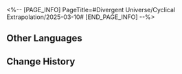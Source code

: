 <%-- [PAGE_INFO]
PageTitle=#Divergent Universe/Cyclical Extrapolation/2025-03-10#
[END_PAGE_INFO] --%>
{{Event
|name              = Cyclical Extrapolation: Waiting for Silence
|image             = Event Cyclical Extrapolation Waiting for Silence.png
|type              = Cyclical Extrapolation
|time_known        = yes
|time_start        = 2025-03-10 04:00:00
|time_end          = 2025-03-17 03:59:59
}}

{{Cyclical Extrapolation
|boons      = Dreamlike Goldweaver
|curios     = Automated Experience
|equations  = Sky Priest;; Forbidden Knowledge's Martyr;; Lotophagism
|trailblaze = '''Lightning Residues'''<br />Obtain some Blessings of Erudition and Destruction
|rewards    = Relic Remains*30; Lost Crystal*3
|boss_1_1   = Silvermane Lieutenant; Frigid Prowler; Disciples of Sanctus Medicus: Shape Shifter; Senior Staff: Team Leader; Dreamjolt Troupe's Sweet Gorilla
|boss_1_2   = Automaton Grizzly (Bug); Frigid Prowler (Bug); Disciples of Sanctus Medicus: Shape Shifter (Bug); Aurumaton Gatekeeper (Bug); Senior Staff: Team Leader (Bug); Dreamjolt Troupe's Beyond Overcooked (Bug); Dreamjolt Troupe's Sweet Gorilla (Bug); "Past Confined and Caged" (Bug); Memory Zone Meme "Shell of Faded Rage" (Bug); Howling Casket (Bug); Furiae Praetor (Bug)
|boss_2_1   = Frigid Prowler (Bug); Disciples of Sanctus Medicus: Shape Shifter (Bug); Senior Staff: Team Leader (Bug); Dreamjolt Troupe's Sweet Gorilla (Bug); Furiae Praetor (Bug)
|boss_2_2   = Svarog (Complete); Abundant Ebon Deer (Complete); Swarm: True Sting (Complete); Argenti (Complete)
|boss_3     = Cirrus (Complete)
|rules      = You will not obtain Equations after achieving victory in Boss Domains; Obtain this week's Preset Constructs upon entering the First Plane
|root       = Divergent Universe: Protean Hero
}}

==Other Languages==
{{Other Languages
|en   = Cyclical Extrapolation: Waiting for Silence
|zhs  = 周期演算：等待寂静
|zht  = 週期演算：等待寂靜
|ja   = 周期演算：静寂を待つ
|ko   = 주기 연산: 고요에 대한 기다림
|es   = Cálculo periódico: Esperando el silencio
|fr   = Calcul cyclique&nbsp;: Attente silencieuse
|ru   = Цикличное вычисление: Ожидание тишины
|th   = การคำนวณแบบรอบ: รอคอยความเงียบงัน
|vi   = Ngoại Suy Chu Kỳ: Chờ Đợi Tĩnh Lặng
|de   = Zyklische Berechnung: Warten auf die Stille
|id   = Kalkulasi Siklus: Menanti Keheningan
|pt   = Extrapolação Cíclica: Aguardando o Silêncio
}}

==Change History==
{{Change History|3.1}}